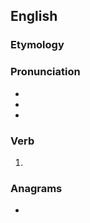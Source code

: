 {{also|preset}}
==English==

===Etymology===
{{prefix|en|pre|set}}

===Pronunciation===
* {{IPA|en|/pɹiːˈsɛt/}}
* {{rhymes|en|ɛt|s=2}}
* {{hmp|en|preset|q1=adjective, verb}}

===Verb===
{{en-verb|pre-sets|pre-setting|pre-set}}

# {{alternative form of|en|preset}}

===Anagrams===
* {{anagrams|en|a=eeprst|Peters|Pretes|pester|pestre|peters|serpet}}